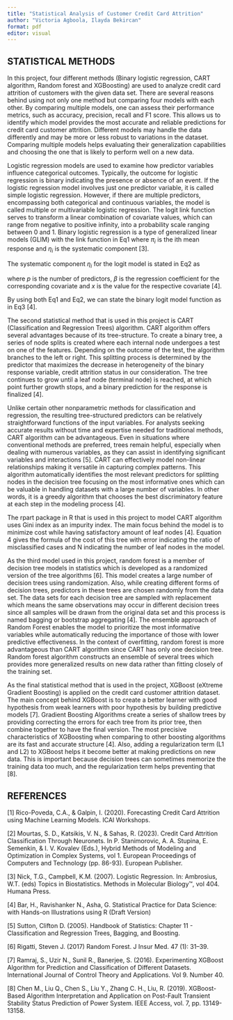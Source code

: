 ```yaml
---
title: "Statistical Analysis of Customer Credit Card Attrition"
author: "Victoria Agboola, Ilayda Bekircan"
format: pdf
editor: visual
---
```


## STATISTICAL METHODS

In this project, four different methods (Binary logistic regression, CART algorithm, Random forest and XGBoosting) are used to analyze credit card attrition of customers with the given data set. There are several reasons behind using not only one method but comparing four models with each other. By comparing multiple models, one can assess their performance metrics, such as accuracy, precision, recall and F1 score. This allows us to identify which model provides the most accurate and reliable predictions for credit card customer attrition. Different models may handle the data differently and may be more or less robust to variations in the dataset. Comparing multiple models helps evaluating their generalization capabilities and choosing the one that is likely to perform well on a new data.

Logistic regression models are used to examine how predictor variables influence categorical outcomes. Typically, the outcome for logistic regression is binary indicating the presence or absence of an event. If the logistic regression model involves just one predictor variable, it is called simple logistic regression. However, if there are multiple predictors, encompassing both categorical and continuous variables, the model is called multiple or multivariable logistic regression. The logit link function serves to transform a linear combination of covariate values, which can range from negative to positive infinity, into a probability scale ranging between 0 and 1. Binary logistic regression is a type of generalized linear models (GLIM) with the link function in Eq1 where $\pi_i$ is the ith mean response and $\eta_i$ is the systematic component [3].

\begin{equation} 
  \mathrm{logit}(\pi_i)=\log \left( \dfrac{\pi_i}{1-\pi_i} \right) = \eta_i.
\end{equation} 

The systematic component $\eta_i$ for the logit model is stated in Eq2 as

\begin{equation} 
  \eta_i=\beta_0+\beta_1x_{i1}+\beta_2x_{i2}+ \dots +\beta_px_{ip},
\end{equation}
where $p$ is the number of predictors, $\beta$ is the regression coefficient for the corresponding covariate and $x$ is the value for the respective covariate [4].

By using both Eq1 and Eq2, we can state the binary logit model function as in Eq3 [4].

\begin{equation} 
  \pi_i=\dfrac{\exp(\beta_0+\sum_{j=1} ^{p} \beta_j X_{i,j})}{1+\exp(\beta_0+\sum_{j=1} ^{p} \beta_j X_{i,j})}.
\end{equation} 

The second statistical method that is used in this project is CART (Classification and Regression Trees) algorithm. CART algorithm offers several advantages because of its tree-structure. To create a binary tree, a series of node splits is created where each internal node undergoes a test on one of the features. Depending on the outcome of the test, the algorithm branches to the left or right. This splitting process is determined by the predictor that maximizes the decrease in heterogeneity of the binary response variable, credit attrition status in our consideration. The tree continues to grow until a leaf node (terminal node) is reached, at which point further growth stops, and a binary prediction for the response is finalized [4].

Unlike certain other nonparametric methods for classification and regression, the resulting tree-structured predictors can be relatively straightforward functions of the input variables. For analysts seeking accurate results without time and expertise needed for traditional methods, CART algorithm can be advantageous. Even in situations where conventional methods are preferred, trees remain helpful, especially when dealing with numerous variables, as they can assist in identifying significant variables and interactions [5]. CART can effectively model non-linear relationships making it versatile in capturing complex patterns. This algorithm automatically identifies the most relevant predictors for splitting nodes in the decision tree focusing on the most informative ones which can be valuable in handling datasets with a large number of variables. In other words, it is a greedy algorithm that chooses the best discriminatory feature at each step in the modeling process [4]. 

The rpart package in R that is used in this project to model CART algorithm uses Gini index as an impurity index. The main focus behind the model is to minimize cost while having satisfactory amount of leaf nodes [4]. Equation 4 gives the formula of the cost of this tree with error indicating the ratio of misclassified cases and N indicating the number of leaf nodes in the model.

\begin{equation} 
  Cost_{CP}(Tree)=Error(Tree)+C_p \cdot N(Tree)
\end{equation} 

As the third model used in this project, random forest is a member of decision tree models in statistics which is developed as a randomized version of the tree algorithms [6]. This model creates a large number of decision trees using randomization. Also, while creating different forms of decision trees, predictors in these trees are chosen randomly from the data set. The data sets for each decision tree are sampled with replacement which means the same observations may occur in different decision trees since all samples will be drawn from the original data set and this process is named bagging or bootstrap aggregating [4]. The ensemble approach of Random Forest enables the model to prioritize the most informative variables while automatically reducing the importance of those with lower predictive effectiveness. In the context of overfitting, random forest is more advantageous than CART algorithm since CART has only one decision tree. Random forest algorithm constructs an ensemble of several trees which provides more generalized results on new data rather than fitting closely of the training set.

As the final statistical method that is used in the project, XGBoost (eXtreme Gradient Boosting) is applied on the credit card customer attrition dataset. The main concept behind XGBoost is to create a better learner with good hypothesis from weak learners with poor hypothesis by building predictive models [7]. Gradient Boosting Algorithms create a series of shallow trees by providing correcting the errors for each tree from its prior tree, then combine together to have the final version. The most precisive characteristics of XGBoosting when comparing to other boosting algorithms are its fast and accurate structure [4]. Also, adding a regularization term (L1 and L2) to XGBoost helps it become better at making predictions on new data. This is important because decision trees can sometimes memorize the training data too much, and the regularization term helps preventing that [8].



## REFERENCES

[1] Rico-Poveda, C.A., & Galpin, I. (2020). Forecasting Credit Card Attrition using Machine Learning Models. ICAI Workshops.

[2] Mourtas, S. D., Katsikis, V. N., & Sahas, R. (2023). Credit Card Attrition Classification Through Neuronets. In P. Stanimorovic, A. A. Stupina, E. Semenkin, & I. V. Kovalev (Eds.), Hybrid Methods of Modeling and Optimization in Complex Systems, vol 1. European Proceedings of Computers and Technology (pp. 86-93). European Publisher.

[3] Nick, T.G., Campbell, K.M. (2007). Logistic Regression. In: Ambrosius, W.T. (eds) Topics in Biostatistics. Methods in Molecular Biology™, vol 404. Humana Press.

[4] Bar, H., Ravishanker N., Asha, G. Statistical Practice for Data
Science: with Hands-on Illustrations using R (Draft Version)

[5] Sutton, Clifton D. (2005). Handbook of Statistics: Chapter 11 - Classification and Regression Trees, Bagging, and Boosting.

[6] Rigatti, Steven J. (2017) Random Forest. J Insur Med. 47 (1): 31–39.

[7] Ramraj, S., Uzir N., Sunil R., Banerjee, S. (2016). Experimenting XGBoost Algorithm for Prediction and Classification of Different Datasets. International Journal of Control Theory and Applications. Vol 9. Number 40.

[8] Chen M., Liu Q., Chen S., Liu Y., Zhang C. H., Liu, R. (2019). XGBoost-Based Algorithm Interpretation and Application on Post-Fault Transient Stability Status Prediction of Power System. IEEE Access, vol. 7, pp. 13149-13158.


